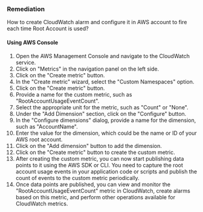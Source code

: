 ### Remediation

How to create CloudWatch alarm and configure it in AWS account to fire each time Root Account is used?

#### Using AWS Console

1. Open the AWS Management Console and navigate to the CloudWatch service.
2. Click on "Metrics" in the navigation panel on the left side.
3. Click on the "Create metric" button.
4. In the "Create metric" wizard, select the "Custom Namespaces" option.
5. Click on the "Create metric" button.
6. Provide a name for the custom metric, such as "RootAccountUsageEventCount".
7. Select the appropriate unit for the metric, such as "Count" or "None".
8. Under the "Add Dimension" section, click on the "Configure" button.
9. In the "Configure dimensions" dialog, provide a name for the dimension, such as "AccountName".
10. Enter the value for the dimension, which could be the name or ID of your AWS root account.
11. Click on the "Add dimension" button to add the dimension.
12. Click on the "Create metric" button to create the custom metric.
13. After creating the custom metric, you can now start publishing data points to it using the AWS SDK or CLI. You need to capture the root account usage events in your application code or scripts and publish the count of events to the custom metric periodically.
14. Once data points are published, you can view and monitor the "RootAccountUsageEventCount" metric in CloudWatch, create alarms based on this metric, and perform other operations available for CloudWatch metrics.
